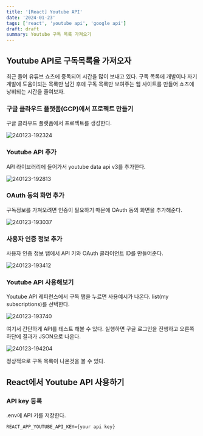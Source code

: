 ```yaml
---
title: '[React] Youtube API'
date: '2024-01-23'
tags: ['react', 'youtube api', 'google api']
draft: draft
summary: Youtube 구독 목록 가져오기
---
```


## Youtube API로 구독목록을 가져오자

최근 들어 유튜브 쇼츠에 중독되어 시간을 많이 보내고 있다.
구독 목록에 개발이나 자기계발에 도움이되는 목록만 남긴 후에 구독 목록만 보여주는 웹 사이트를 만들어 쇼츠에 낭비되는 시간을 줄여보자.

### 구글 클라우드 플랫폼(GCP)에서 프로젝트 만들기

구글 클라우드 플랫폼에서 프로젝트를 생성한다.

![240123-192324](/static/images/youtube-api/240123-192324.png)

### Youtube API 추가

API 라이브러리에 들어가서 youtube data api v3를 추가한다.

![240123-192813](/static/images/youtube-api/240123-192813.png)

### OAuth 동의 화면 추가

구독정보를 가져오려면 인증이 필요하기 때문에 OAuth 동의 화면을 추가해준다.

![240123-193037](/static/images/youtube-api/240123-193037.png)

### 사용자 인증 정보 추가

사용자 인증 정보 탭에서 API 키와 OAuth 클라이언트 ID를 만들어준다.

![240123-193412](/static/images/youtube-api/240123-193412.png)

### Youtube API 사용해보기

Youtube API 레퍼런스에서 구독 탭을 누르면 사용예시가 나온다.
list(my subscriptions)를 선택한다.

![240123-193740](/static/images/youtube-api/240123-193740.png)

여기서 간단하게 API를 테스트 해볼 수 있다.
실행하면 구글 로그인을 진행하고 오른쪽 하단에 결과가 JSON으로 나온다.

![240123-194204](/static/images/youtube-api/240123-194204.png)

정상적으로 구독 목록이 나온것을 볼 수 있다.

## React에서 Youtube API 사용하기

### API key 등록

.env에 API 키를 저장한다.

```plain:.env
REACT_APP_YOUTUBE_API_KEY={your api key}
```

###
